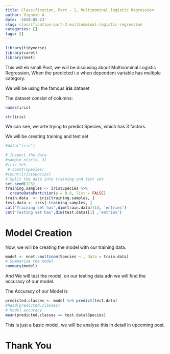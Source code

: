 ```yaml
---
title: Classification, Part - 2, Multinominal logistic Regression.
author: Vignesh A
date: '2020-05-23'
slug: classification-part-2-multinominal-logistic-regression
categories: []
tags: []
---
```


```r
library(tidyverse)
library(caret)
library(nnet)

```


This will eb small Post, we will be discusing about Multinominal Logistic Regression, When the predicted i.e when dependent variable has multiple category.    

We will be using the  famous **iris** dataset

The dataset consist of columns:
```r
names(iris)
```

```r
str(iris)
```

We can see, we arte trying to predict Species, which has 3 factors.

We will be creating training and test set


```r
#data("iris")

# Inspect the data
#sample_n(iris, 3)
#iris %>%
 # count(Species)
#count(iris$Species)
# Split the data into training and test set
set.seed(123)
training.samples <- iris$Species %>% 
  createDataPartition(p = 0.8, list = FALSE)
train.data  <- iris[training.samples, ]
test.data <- iris[-training.samples, ]
cat("Training set has",dim(train.data)[1], 'entries')
cat("Testing set has",dim(test.data)[1] ,'entries')
```

# Model Creation

Now, we will be creating the model with our training data.

```r
model <- nnet::multinom(Species ~., data = train.data)
# Summarize the model
summary(model)

```

And We will test the model, on our testing data adn we will find the accuracy of our model.

The Accuracy of our Model is

```r
predicted.classes <- model %>% predict(test.data)
#head(predicted.classes)
# Model accuracy
mean(predicted.classes == test.data$Species)
```

This is just a basic model, we will be analyse this in detail in upcoming post.

# Thank You
